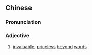 {{also|贵不可言}}
==Chinese==
{{zh-forms|s=贵不可言|type=121}}

===Pronunciation===
{{zh-pron
|m=guì 不kě yán
|cat=a
}}

===Adjective===
{{zh-adj}}

# {{lb|zh|literary}} [[invaluable]]; [[priceless]] [[beyond]] [[words]]